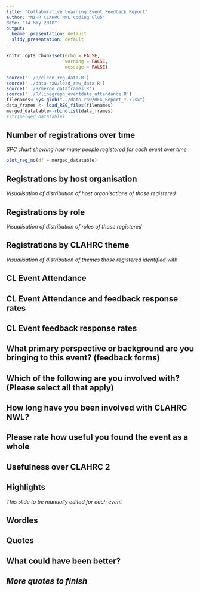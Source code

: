 ```yaml
---
title: "Collaborative Learning Event Feedback Report"
author: "NIHR CLAHRC NWL Coding Club"
date: "14 May 2018"
output:
  beamer_presentation: default
  slidy_presentation: default
---
```


```r
knitr::opts_chunk$set(echo = FALSE,
                      warning = FALSE,
                      message = FALSE)
```

```r
source('../R/clean-reg-data.R')
source('../data-raw/load_raw_data.R')
source('../R/merge_dataframes.R')
source('../R/linegraph_eventdate_attendance.R')
filenames<-Sys.glob("../data-raw/REG_Report_*.xlsx")
data_frames <- load_REG_files(filenames)
merged_datatable<-rbindlist(data_frames)
#str(merged_datatable)
```

<!--# Registration analysis -->

## Number of registrations over time

*SPC chart showing how many people registered for each event over time*


```r
plot_reg_no(df = merged_datatable)
```



## Registrations by host organisation

*Visualisation of distribution of host organisations of those registered*

## Registrations by role

*Visualisation of distribution of roles of those registered*

## Registrations by CLAHRC theme

*Visualisation of distribution of themes those registered identified with*

<!--# Attendance analysis
*Note: cannot do this section from data imported to date* -->

## CL Event Attendance

## CL Event Attendance and feedback response rates

## CL Event feedback response rates

## What primary perspective or background are you bringing to this event? (feedback forms)

## Which of the following are you involved with? (Please select all that apply)

## How long have you been involved with CLAHRC NWL?

## Please rate how useful you found the event as a whole

## Usefulness over CLAHRC 2

## Highlights

*This slide to be manually edited for each event*

## Wordles

## Quotes

## What could have been better?

## *More quotes to finish*

